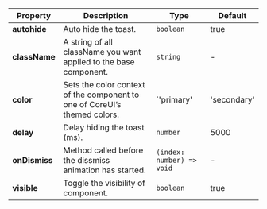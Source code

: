 | Property | Description | Type | Default |
| --- | --- | --- | --- |
| **autohide** | Auto hide the toast. | `boolean` | true |
| **className** | A string of all className you want applied to the base component. | `string` | - |
| **color** | Sets the color context of the component to one of CoreUI’s themed colors. | `'primary' | 'secondary' | 'success' | 'danger' | 'warning' | 'info' | 'dark' | 'light' | string` | - |
| **delay** | Delay hiding the toast (ms). | `number` | 5000 |
| **onDismiss** | Method called before the dissmiss animation has started. | `(index: number) => void` | - |
| **visible** | Toggle the visibility of component. | `boolean` | true |

